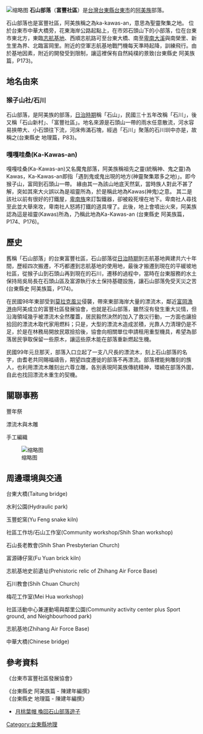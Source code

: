 [[File:石山部落.jpg|缩略图]]
'''石山部落'''（'''富豐社區'''）是[[台灣|台灣]][[台東縣|台東縣]][[台東市|台東市]]的[[阿美族|阿美族]]部落。

石山部落也是富豐社區，阿美族稱之為ka-kawas-an，意思為聖靈聚集之地。
位於台東市中華大橋旁，花東海岸公路起點上，在市郊石頭山下的小部落，位在台東市東北方，東臨[[志航基地|志航基地]]、西順志航路可至台東大橋、南至[[卑南大溪|卑南大溪]]與南榮里、新生里為界、北臨富岡里。附近的空軍志航基地戰鬥機每天準時起降，訓練飛行。由於基地因素，附近的開發受到限制，讓這裡保有自然純樸的景致(台東縣史 阿美族篇，P173)。

== 地名由來 ==

=== 猴子山社/石川 ===

石山部落，是阿美族的部落，[[台灣日治時期|日治時期]]稱「石山」，民國三十五年改稱「石川」，後又稱「石山新村」、「富豐社區」。地名來源是石頭山一帶的雨水任意散流，河水容易挾帶大、小石頭往下流，河床佈滿石塊，經過「石川」聚落的石川圳中亦是，故稱之(台東縣史 地理篇，P83)。

=== 嘎嘎哇桑(Ka-Kawas-an) ===

嘎嘎哇桑(Ka-Kawas-an)又名魔鬼部落，阿美族稱祖先之靈(統稱神、鬼之靈)為Kawas，Ka-Kawas-an即指「遇到鬼或鬼出現的地方(神靈聚集眾多之地)」。即今猴子山，富岡到石頭山一帶。
緣由其一為該山地底天然氣，當時族人對此不甚了解，突如其來大火誤以為是祖靈所為，於是稱此地為Kawas(神鬼)之意。
其二是該社以前有很好的打鐵屋，[[卑南族|卑南族]]來訂製鐵器，卻被殺死埋在地下。卑南社人尋找至此並大舉來攻，卑南社人怒將打鐵的道具埋了。此後，地上會噴出火來，阿美族認為這是祖靈(Kawas)所為，乃稱此地為Ka-Kawas-an (台東縣史 阿美族篇，P174、P176)。

== 歷史 ==

舊稱「石山部落」的台東富豐社區，石山部落從[[台灣日治時期|日治時期]]到志航基地興建共六十年間，歷經四次搬遷，不巧都遷到志航基地的使用地，最後才搬遷到現在的平緩坡地社區，從猴子山到石頭山再到現在的石川，遷移的過程中，當時在台東服務的水土保持局吳局長在石頭山區及富源執行水土保持基礎設施，讓石山部落免受天災之苦(台東縣史 阿美族篇，P174)。

在民國98年東部受到[[莫拉克風災|莫拉克風災]]侵襲，帶來東部海岸大量的漂流木，鄰近[[富岡漁港|富岡漁港]]由阿美成立的富豐社區發展協會，也就是石山部落，雖然沒有發生重大災情，但沿海領域幾乎被漂流木全然覆蓋，居民毅然決然的加入了救災行動，一方面也讓撿拾回的漂流木取代家用燃料；只是，大型的漂流木造成淤積，光靠人力清理仍是不足，於是在林務局開放民眾撿拾後，協會向相關單位申請租用重型機具，希望為部落居民爭取保留一些原木，讓這些原木能在部落重新燃起生機。

民國99年元旦那天，部落入口立起了一支八尺長的漂流木，刻上石山部落的名字，由耆老共同賜福禱告，期望四度遷徙的部落不再漂流。部落裡能夠雕刻的族人，也利用漂流木雕刻出六尊立雕，各別表現阿美族傳統精神，環繞在部落外圍，自此也找回漂流木重生的契機。

== 關聯事務 ==

豐年祭

漂流木與木雕

手工編織


[[File:石山部落標示圖.jpg|缩略图]]
== 周邊環境與交通 ==


台東大橋(Taitung bridge)

水利公園(Hydraulic park)

玉豐蛇窯(Yu Feng snake kiln)

社區工作坊/石山工作室(Community workshop/Shih Shan workshop)

石山長老教會(Shih Shan Presbyterian Church)

富源磚仔窯(Fu Yuan brick kiln)

志航基地史前遺址(Prehistoric relic of Zhihang Air Force Base)

石川教會(Shih Chuan Church)

梅花工作室(Mei Hua workshop)

社區活動中心兼運動場與鄰里公園(Community activity center plus Sport ground, and Neighbourhood park)

志航基地(Zhihang Air Force Base)

中華大橋(Chinese bridge)

== 參考資料 ==

《台東市富豐社區發展協會》

《台東縣史 阿美族篇 - 陳建年編撰》<br />

《台東縣史 地理篇   - 陳建年編撰》

* [http://www.chinatimes.com/newspapers/20131027000390-260107 月桃葉帽 喚回石山部落遊子] {{Wayback|url=http://www.chinatimes.com/newspapers/20131027000390-260107 |date=20140201231546 }}

[[Category:台東縣地理|Category:台東縣地理]]